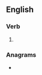 ==English==

===Verb===
{{head|en|verb form}}

# {{present participle of|deter|lang=en|nocat=1}}

===Anagrams===
* {{anagrams|en|a=deeginrrt|trigender}}
